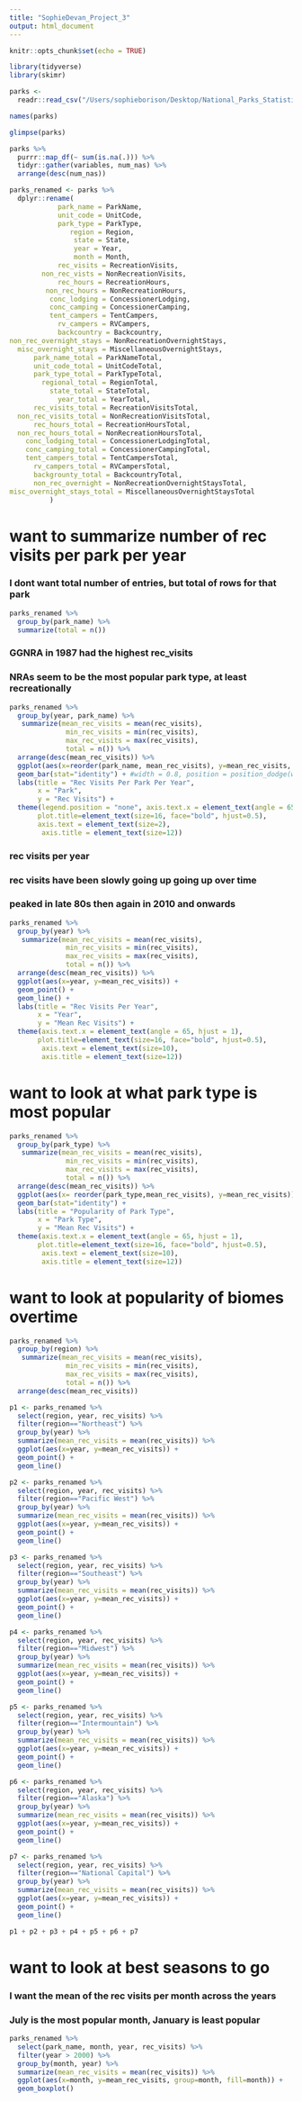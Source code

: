 ```yaml
---
title: "SophieDevan_Project_3"
output: html_document
---
```


```r
knitr::opts_chunk$set(echo = TRUE)
```

```r
library(tidyverse)
library(skimr)
```

```r
parks <- 
  readr::read_csv("/Users/sophieborison/Desktop/National_Parks_Statistics.csv", skip=3, na=c("NA", "N/A", "#N/A"))
```

```r
names(parks)
```

```r
glimpse(parks)
```

```r
parks %>%
  purrr::map_df(~ sum(is.na(.))) %>%
  tidyr::gather(variables, num_nas) %>% 
  arrange(desc(num_nas))
```

```r
parks_renamed <- parks %>%
  dplyr::rename(
            park_name = ParkName,
            unit_code = UnitCode,                     
            park_type = ParkType,
               region = Region,                         
                state = State,
                year = Year,                           
                month = Month,   
            rec_visits = RecreationVisits,
        non_rec_vists = NonRecreationVisits,
            rec_hours = RecreationHours,
         non_rec_hours = NonRecreationHours,
          conc_lodging = ConcessionerLodging,            
          conc_camping = ConcessionerCamping,
          tent_campers = TentCampers,
            rv_campers = RVCampers,
            backcountry = Backcountry,               
non_rec_overnight_stays = NonRecreationOvernightStays,
  misc_overnight_stays = MiscellaneousOvernightStays,
      park_name_total = ParkNameTotal,
      unit_code_total = UnitCodeTotal,    
      park_type_total = ParkTypeTotal,            
        regional_total = RegionTotal,    
          state_total = StateTotal,
            year_total = YearTotal,
      rec_visits_total = RecreationVisitsTotal,
  non_rec_visits_total = NonRecreationVisitsTotal,
      rec_hours_total = RecreationHoursTotal,
  non_rec_hours_total = NonRecreationHoursTotal,   
    conc_lodging_total = ConcessionerLodgingTotal,
    conc_camping_total = ConcessionerCampingTotal,
    tent_campers_total = TentCampersTotal,
      rv_campers_total = RVCampersTotal,      
      backgrounty_total = BackcountryTotal,                
      non_rec_overnight = NonRecreationOvernightStaysTotal,
misc_overnight_stays_total = MiscellaneousOvernightStaysTotal
          )
```

# want to summarize number of rec visits per park per year

### I dont want total number of entries, but total of rows for that park
```r
parks_renamed %>%
  group_by(park_name) %>%
  summarize(total = n())
```

### GGNRA in 1987 had the highest rec_visits 
### NRAs seem to be the most popular park type, at least recreationally
```r
parks_renamed %>%
  group_by(year, park_name) %>%
   summarize(mean_rec_visits = mean(rec_visits), 
              min_rec_visits = min(rec_visits),
              max_rec_visits = max(rec_visits),
              total = n()) %>%
  arrange(desc(mean_rec_visits)) %>%
  ggplot(aes(x=reorder(park_name, mean_rec_visits), y=mean_rec_visits, group=year, fill=year)) +
  geom_bar(stat="identity") + #width = 0.8, position = position_dodge(width = 0.9))
  labs(title = "Rec Visits Per Park Per Year",
       x = "Park",
       y = "Rec Visits") +
  theme(legend.position = "none", axis.text.x = element_text(angle = 65, hjust = 1),
       plot.title=element_text(size=16, face="bold", hjust=0.5),
       axis.text = element_text(size=2),
        axis.title = element_text(size=12))
```

### rec visits per year
### rec visits have been slowly going up going up over time
### peaked in late 80s then again in 2010 and onwards
```r
parks_renamed %>%
  group_by(year) %>%
   summarize(mean_rec_visits = mean(rec_visits), 
              min_rec_visits = min(rec_visits),
              max_rec_visits = max(rec_visits),
              total = n()) %>%
  arrange(desc(mean_rec_visits)) %>%
  ggplot(aes(x=year, y=mean_rec_visits)) +
  geom_point() +
  geom_line() +
  labs(title = "Rec Visits Per Year",
       x = "Year",
       y = "Mean Rec Visits") +
  theme(axis.text.x = element_text(angle = 65, hjust = 1),
       plot.title=element_text(size=16, face="bold", hjust=0.5),
        axis.text = element_text(size=10),
        axis.title = element_text(size=12))
```

# want to look at what park type is most popular

```r
parks_renamed %>%
  group_by(park_type) %>%
   summarize(mean_rec_visits = mean(rec_visits), 
              min_rec_visits = min(rec_visits),
              max_rec_visits = max(rec_visits),
              total = n()) %>%
  arrange(desc(mean_rec_visits)) %>%
  ggplot(aes(x= reorder(park_type,mean_rec_visits), y=mean_rec_visits)) +
  geom_bar(stat="identity") +
  labs(title = "Popularity of Park Type",
       x = "Park Type",
       y = "Mean Rec Visits") +
  theme(axis.text.x = element_text(angle = 65, hjust = 1),
       plot.title=element_text(size=16, face="bold", hjust=0.5),
        axis.text = element_text(size=10),
        axis.title = element_text(size=12))
```

# want to look at popularity of biomes overtime

```r
parks_renamed %>%
  group_by(region) %>%
   summarize(mean_rec_visits = mean(rec_visits), 
              min_rec_visits = min(rec_visits),
              max_rec_visits = max(rec_visits),
              total = n()) %>%
  arrange(desc(mean_rec_visits))
```

```r
p1 <- parks_renamed %>%
  select(region, year, rec_visits) %>%
  filter(region=="Northeast") %>%
  group_by(year) %>%
  summarize(mean_rec_visits = mean(rec_visits)) %>%
  ggplot(aes(x=year, y=mean_rec_visits)) +
  geom_point() +
  geom_line()
```

```r
p2 <- parks_renamed %>%
  select(region, year, rec_visits) %>%
  filter(region=="Pacific West") %>%
  group_by(year) %>%
  summarize(mean_rec_visits = mean(rec_visits)) %>%
  ggplot(aes(x=year, y=mean_rec_visits)) +
  geom_point() +
  geom_line()
```

```r
p3 <- parks_renamed %>%
  select(region, year, rec_visits) %>%
  filter(region=="Southeast") %>%
  group_by(year) %>%
  summarize(mean_rec_visits = mean(rec_visits)) %>%
  ggplot(aes(x=year, y=mean_rec_visits)) +
  geom_point() +
  geom_line()
```

```r
p4 <- parks_renamed %>%
  select(region, year, rec_visits) %>%
  filter(region=="Midwest") %>%
  group_by(year) %>%
  summarize(mean_rec_visits = mean(rec_visits)) %>%
  ggplot(aes(x=year, y=mean_rec_visits)) +
  geom_point() +
  geom_line()
```

```r
p5 <- parks_renamed %>%
  select(region, year, rec_visits) %>%
  filter(region=="Intermountain") %>%
  group_by(year) %>%
  summarize(mean_rec_visits = mean(rec_visits)) %>%
  ggplot(aes(x=year, y=mean_rec_visits)) +
  geom_point() +
  geom_line()
```

```r
p6 <- parks_renamed %>%
  select(region, year, rec_visits) %>%
  filter(region=="Alaska") %>%
  group_by(year) %>%
  summarize(mean_rec_visits = mean(rec_visits)) %>%
  ggplot(aes(x=year, y=mean_rec_visits)) +
  geom_point() +
  geom_line()
```

```r
p7 <- parks_renamed %>%
  select(region, year, rec_visits) %>%
  filter(region=="National Capital") %>%
  group_by(year) %>%
  summarize(mean_rec_visits = mean(rec_visits)) %>%
  ggplot(aes(x=year, y=mean_rec_visits)) +
  geom_point() +
  geom_line()
```

```r
p1 + p2 + p3 + p4 + p5 + p6 + p7
```

# want to look at best seasons to go

### I want the mean of the rec visits per month across the years

### July is the most popular month, January is least popular
```r
parks_renamed %>%
  select(park_name, month, year, rec_visits) %>%
  filter(year > 2000) %>%
  group_by(month, year) %>%
  summarize(mean_rec_visits = mean(rec_visits)) %>%
  ggplot(aes(x=month, y=mean_rec_visits, group=month, fill=month)) +
  geom_boxplot()
```


